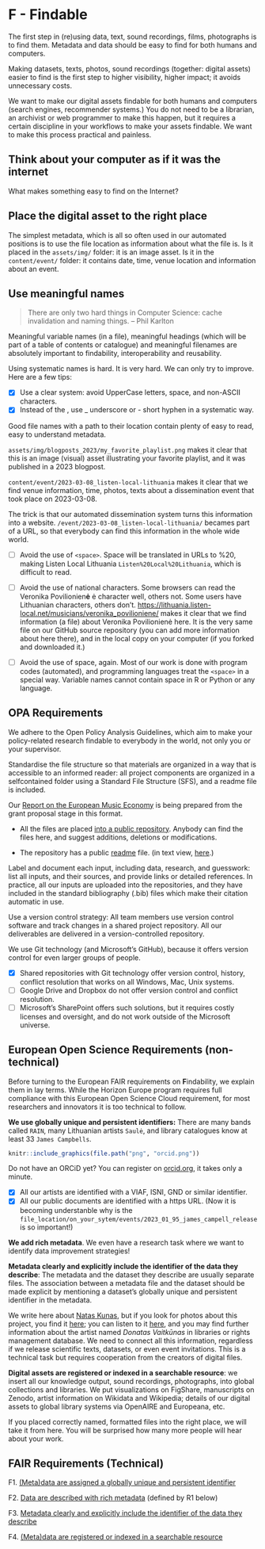 # F - Findable {#findable}

::: {.rmdnote data-latex="{note}"}

The first step in (re)using data, text, sound recordings, films, photographs is to find them. Metadata and data should be easy to find for both humans and computers.

:::

Making datasets, texts, photos, sound recordings (together: digital assets) easier to find is the first step to higher visibility, higher impact; it avoids unnecessary costs.

We want to make our digital assets findable for both humans and computers (search engines, recommender systems.) You do not need to be a librarian, an archivist or web programmer to make this happen, but it requires a certain discipline in your workflows to make your assets findable.  We want to make this process practical and painless.

## Think about your computer as if it was the internet

What makes something easy to find on the Internet?  

## Place the digital asset to the right place {#right-place}

The simplest metadata, which is all so often used in our automated positions is to use the file location as information about what the file is. Is it placed in the `assets/img/` folder: it is an image asset.  Is it in the `content/event/` folder: it contains date, time, venue location and information about an event.

## Use meaningful names {#meaningful-names}

>There are only two hard things in Computer Science: cache invalidation and naming things.
-- Phil Karlton

Meaningful variable names (in a file), meaningful headings (which will be part of a table of contents or catalogue) and meaningful filenames are absolutely important to findability, interoperability and reusability.

Using systematic names is hard.  It is very hard. We can only try to improve.  Here are a few tips:

- [x] Use a clear system: avoid UpperCase letters, space, and non-ASCII characters.
- [x] Instead of the <space>, use _ underscore or - short hyphen in a systematic way.

Good file names with a path to their location contain plenty of easy to read, easy to understand metadata.

`assets/img/blogposts_2023/my_favorite_playlist.png`  makes it clear that this is an image (visual) asset illustrating your favorite playlist, and it was published in a 2023 blogpost. 

`content/event/2023-03-08_listen-local-lithuania` makes it clear that we find venue information, time, photos, texts about a dissemination event that took place on 2023-03-08.

The trick is that our automated dissemination system turns this information into a website.  `/event/2023-03-08_listen-local-lithuania/` becames part of a URL, so that everybody can find this information in the whole wide world. 

- [ ] Avoid the use of `<space>`. Space will be translated in URLs to %20, making Listen Local Lithuania `Listen%20Local%20Lithuania`, which is difficult to read.

- [ ] Avoid the use of national characters. Some browsers can read the Veronika Povilionien**ė** ė character well, others not. Some users have Lithuanian characters, others don't. [https://lithuania.listen-local.net/musicians/veronika_povilioniene/](https://lithuania.listen-local.net/musicians/veronika_povilioniene/) makes it clear that we find information (a file) about Veronika Povilionienė here. It is the very same file on our GitHub source repository (you can add more information about here there), and in the local copy on your computer (if you forked and downloaded it.)

- [ ] Avoid the use of space, again. Most of our work is done with program codes (automated), and programming languages treat the `<space>` in a special way. Variable names cannot contain space in R or Python or any language.

## OPA Requirements

We adhere to the Open Policy Analysis Guidelines, which aim to make your policy-related research findable to everybody in the world, not only you or your supervisor.

::: {.rmdnote data-latex="{note}"}

Standardise the file structure so that materials are organized in a way that is accessible to an informed reader: all project components are organized in a selfcontained folder using a Standard File Structure (SFS), and a readme file is included. 

:::

Our [Report on the European Music Economy](https://openmuse.dataobservatory.eu/resources/report-european-music-economy/) is being prepared from the grant proposal stage in this format.

- All the files are placed [into a public repository](https://github.com/dataobservatory-eu/report-european-music-economy).  Anybody can find the files here, and suggest additions, deletions or modifications.

- The repository has a public [readme](https://github.com/dataobservatory-eu/report-european-music-economy/blob/main/README.md) file. (in text view, [here](https://raw.githubusercontent.com/dataobservatory-eu/report-european-music-economy/main/README.md).)

::: {.rmdnote data-latex="{note}"}

Label and document each input, including data, research, and guesswork: list all inputs, and their sources, and provide links or detailed references. In practice, all our inputs are uploaded into the repositories, and they have included in the standard bibliography (.bib) files which make their citation automatic in use.

:::



::: {.rmdnote data-latex="{note}"}

Use a version control strategy: All team members use version control software and track changes in a shared project repository. All our deliverables are delivered in a version-controlled repository.

:::

We use Git technology (and Microsoft's GitHub), because it offers version control for even larger groups of people.  

- [x] Shared repositories with Git technology offer version control, history, conflict resolution that works on all Windows, Mac, Unix systems.
- [ ] Google Drive and Dropbox do not offer version control and conflict resolution.
- [ ] Microsoft's SharePoint offers such solutions, but it requires costly licenses and oversight, and do not work outside of the Microsoft universe.


## European Open Science Requirements (non-technical)

Before turning to the European FAIR requirements on **F**indability, we explain them in lay terms. While the Horizon Europe program requires full compliance with this European Open Science Cloud requirement, for most researchers and innovators it is too technical to follow.

**We use globally unique and persistent identifiers:** There are many bands called `RAIN`, many Lithuanian artists `Saulė`, and library catalogues know at least 33 `James Campbells`.  


```r
knitr::include_graphics(file.path("png", "orcid.png"))
```

Do not have an ORCiD yet? You can register on [orcid.org](https://orcid.org/), it takes only a minute. 

- [x] All our artists are identified with a VIAF, ISNI, GND or similar identifier.
- [x] All our public documents are identified with a https URL. (Now it is becoming understanble why is the `file_location/on_your_sytem/events/2023_01_95_james_campell_release` is so important!)

**We add rich metadata**. We even have a research task where we want to identify data improvement strategies!

**Metadata clearly and explicitly include the identifier of the data they describe**: The metadata and the dataset they describe are usually separate files. The association between a metadata file and the dataset should be made explicit by mentioning a dataset’s globally unique and persistent identifier in the metadata.

We write here about [Natas Kunas](https://lithuania.listen-local.net/solo_projects/natas_kunas/), but if you look for photos about this project, you find it [here](https://www.instagram.com/nataskunas/); you can listen to it [here](https://open.spotify.com/artist/3x6z3LboKBz0wEZk8HH47X?si=Q6bX3Fx3RGS0Eo2MGKP5xw&nd=1), and you may find further information about the artist named _Donatas Vaitkūnas_ in libraries or rights management database. We need to connect all this information, regardless if we release scientific texts, datasets, or even event invitations. This is a technical task but requires cooperation from the creators of digital files.

**Digital assets are registered or indexed in a searchable resource**: we insert all our knowledge output, sound recordings, photographs, into global collections and libraries. We put visualizations on FigShare, manuscripts on Zenodo, artist information on Wikidata and Wikipedia; details of our digital assets to global library systems via OpenAIRE and Europeana, etc.

If you placed correctly named, formatted files into the right place, we will take it from here.  You will be surprised how many more people will hear about your work.

## FAIR Requirements (Technical) {#find-fair}

F1. [(Meta)data are assigned a globally unique and persistent identifier](https://www.go-fair.org/fair-principles/f1-meta-data-assigned-globally-unique-persistent-identifiers/)

F2. [Data are described with rich metadata](https://www.go-fair.org/fair-principles/fair-data-principles-explained/f2-data-described-rich-metadata/) (defined by R1 below)

F3. [Metadata clearly and explicitly include the identifier of the data they describe](https://www.go-fair.org/fair-principles/f3-metadata-clearly-explicitly-include-identifier-data-describe/)

F4. [(Meta)data are registered or indexed in a searchable resource](https://www.go-fair.org/fair-principles/f4-metadata-registered-indexed-searchable-resource/)
